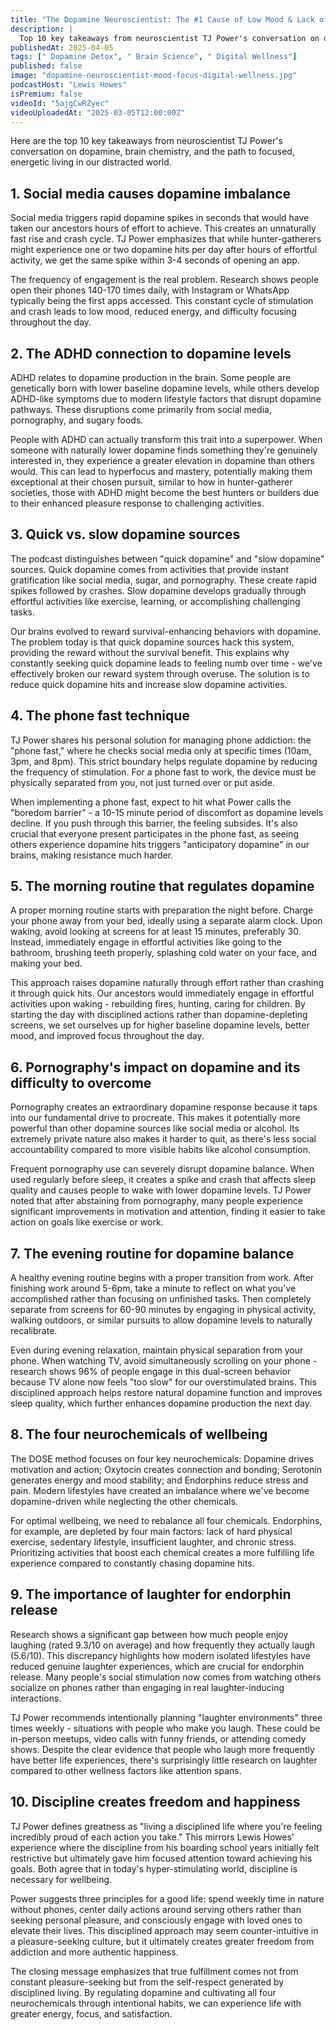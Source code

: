 ```yaml
---
title: "The Dopamine Neuroscientist: The #1 Cause of Low Mood & Lack of Focus!"
description: |
  Top 10 key takeaways from neuroscientist TJ Power's conversation on dopamine, brain chemistry, and the path to focused, energetic living in our distracted world.
publishedAt: 2025-04-05
tags: [" Dopamine Detox", " Brain Science", " Digital Wellness"]
published: false
image: "dopamine-neuroscientist-mood-focus-digital-wellness.jpg"
podcastHost: "Lewis Howes"
isPremium: false
videoId: "5ajgCwRZyec"
videoUploadedAt: "2025-03-05T12:00:00Z"
---
```



<PodcastSummaryPageLayout frontmatter={frontmatter}>

Here are the top 10 key takeaways from neuroscientist TJ Power's conversation on dopamine, brain chemistry, and the path to focused, energetic living in our distracted world.

## 1. Social media causes dopamine imbalance

Social media triggers rapid dopamine spikes in seconds that would have taken our ancestors hours of effort to achieve. This creates an unnaturally fast rise and crash cycle. TJ Power emphasizes that while hunter-gatherers might experience one or two dopamine hits per day after hours of effortful activity, we get the same spike within 3-4 seconds of opening an app.

The frequency of engagement is the real problem. Research shows people open their phones 140-170 times daily, with Instagram or WhatsApp typically being the first apps accessed. This constant cycle of stimulation and crash leads to low mood, reduced energy, and difficulty focusing throughout the day.

## 2. The ADHD connection to dopamine levels

ADHD relates to dopamine production in the brain. Some people are genetically born with lower baseline dopamine levels, while others develop ADHD-like symptoms due to modern lifestyle factors that disrupt dopamine pathways. These disruptions come primarily from social media, pornography, and sugary foods.

People with ADHD can actually transform this trait into a superpower. When someone with naturally lower dopamine finds something they're genuinely interested in, they experience a greater elevation in dopamine than others would. This can lead to hyperfocus and mastery, potentially making them exceptional at their chosen pursuit, similar to how in hunter-gatherer societies, those with ADHD might become the best hunters or builders due to their enhanced pleasure response to challenging activities.

## 3. Quick vs. slow dopamine sources

The podcast distinguishes between "quick dopamine" and "slow dopamine" sources. Quick dopamine comes from activities that provide instant gratification like social media, sugar, and pornography. These create rapid spikes followed by crashes. Slow dopamine develops gradually through effortful activities like exercise, learning, or accomplishing challenging tasks.

Our brains evolved to reward survival-enhancing behaviors with dopamine. The problem today is that quick dopamine sources hack this system, providing the reward without the survival benefit. This explains why constantly seeking quick dopamine leads to feeling numb over time - we've effectively broken our reward system through overuse. The solution is to reduce quick dopamine hits and increase slow dopamine activities.

## 4. The phone fast technique

TJ Power shares his personal solution for managing phone addiction: the "phone fast," where he checks social media only at specific times (10am, 3pm, and 8pm). This strict boundary helps regulate dopamine by reducing the frequency of stimulation. For a phone fast to work, the device must be physically separated from you, not just turned over or put aside.

When implementing a phone fast, expect to hit what Power calls the "boredom barrier" - a 10-15 minute period of discomfort as dopamine levels decline. If you push through this barrier, the feeling subsides. It's also crucial that everyone present participates in the phone fast, as seeing others experience dopamine hits triggers "anticipatory dopamine" in our brains, making resistance much harder.

## 5. The morning routine that regulates dopamine

A proper morning routine starts with preparation the night before. Charge your phone away from your bed, ideally using a separate alarm clock. Upon waking, avoid looking at screens for at least 15 minutes, preferably 30. Instead, immediately engage in effortful activities like going to the bathroom, brushing teeth properly, splashing cold water on your face, and making your bed.

This approach raises dopamine naturally through effort rather than crashing it through quick hits. Our ancestors would immediately engage in effortful activities upon waking - rebuilding fires, hunting, caring for children. By starting the day with disciplined actions rather than dopamine-depleting screens, we set ourselves up for higher baseline dopamine levels, better mood, and improved focus throughout the day.

## 6. Pornography's impact on dopamine and its difficulty to overcome

Pornography creates an extraordinary dopamine response because it taps into our fundamental drive to procreate. This makes it potentially more powerful than other dopamine sources like social media or alcohol. Its extremely private nature also makes it harder to quit, as there's less social accountability compared to more visible habits like alcohol consumption.

Frequent pornography use can severely disrupt dopamine balance. When used regularly before sleep, it creates a spike and crash that affects sleep quality and causes people to wake with lower dopamine levels. TJ Power noted that after abstaining from pornography, many people experience significant improvements in motivation and attention, finding it easier to take action on goals like exercise or work.

## 7. The evening routine for dopamine balance

A healthy evening routine begins with a proper transition from work. After finishing work around 5-6pm, take a minute to reflect on what you've accomplished rather than focusing on unfinished tasks. Then completely separate from screens for 60-90 minutes by engaging in physical activity, walking outdoors, or similar pursuits to allow dopamine levels to naturally recalibrate.

Even during evening relaxation, maintain physical separation from your phone. When watching TV, avoid simultaneously scrolling on your phone - research shows 96% of people engage in this dual-screen behavior because TV alone now feels "too slow" for our overstimulated brains. This disciplined approach helps restore natural dopamine function and improves sleep quality, which further enhances dopamine production the next day.

## 8. The four neurochemicals of wellbeing

The DOSE method focuses on four key neurochemicals: Dopamine drives motivation and action; Oxytocin creates connection and bonding; Serotonin generates energy and mood stability; and Endorphins reduce stress and pain. Modern lifestyles have created an imbalance where we've become dopamine-driven while neglecting the other chemicals.

For optimal wellbeing, we need to rebalance all four chemicals. Endorphins, for example, are depleted by four main factors: lack of hard physical exercise, sedentary lifestyle, insufficient laughter, and chronic stress. Prioritizing activities that boost each chemical creates a more fulfilling life experience compared to constantly chasing dopamine hits.

## 9. The importance of laughter for endorphin release

Research shows a significant gap between how much people enjoy laughing (rated 9.3/10 on average) and how frequently they actually laugh (5.6/10). This discrepancy highlights how modern isolated lifestyles have reduced genuine laughter experiences, which are crucial for endorphin release. Many people's social stimulation now comes from watching others socialize on phones rather than engaging in real laughter-inducing interactions.

TJ Power recommends intentionally planning "laughter environments" three times weekly - situations with people who make you laugh. These could be in-person meetups, video calls with funny friends, or attending comedy shows. Despite the clear evidence that people who laugh more frequently have better life experiences, there's surprisingly little research on laughter compared to other wellness factors like attention spans.

## 10. Discipline creates freedom and happiness

TJ Power defines greatness as "living a disciplined life where you're feeling incredibly proud of each action you take." This mirrors Lewis Howes' experience where the discipline from his boarding school years initially felt restrictive but ultimately gave him focused attention toward achieving his goals. Both agree that in today's hyper-stimulating world, discipline is necessary for wellbeing.

Power suggests three principles for a good life: spend weekly time in nature without phones, center daily actions around serving others rather than seeking personal pleasure, and consciously engage with loved ones to elevate their lives. This disciplined approach may seem counter-intuitive in a pleasure-seeking culture, but it ultimately creates greater freedom from addiction and more authentic happiness.

The closing message emphasizes that true fulfillment comes not from constant pleasure-seeking but from the self-respect generated by disciplined living. By regulating dopamine and cultivating all four neurochemicals through intentional habits, we can experience life with greater energy, focus, and satisfaction.

</PodcastSummaryPageLayout>
